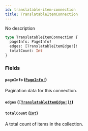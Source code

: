 ```yaml
---
id: translatable-item-connection
title: TranslatableItemConnection
---
```


No description

```graphql
type TranslatableItemConnection {
  pageInfo: PageInfo!
  edges: [TranslatableItemEdge!]!
  totalCount: Int
}
```

### Fields

#### `pageInfo` ([`PageInfo!`](../../../developer/api-reference/objects/page-info))

Pagination data for this connection.

#### `edges` ([`[TranslatableItemEdge!]!`](../../../developer/api-reference/objects/translatable-item-edge))

#### `totalCount` ([`Int`](../../../developer/api-reference/scalars/int))

A total count of items in the collection.
